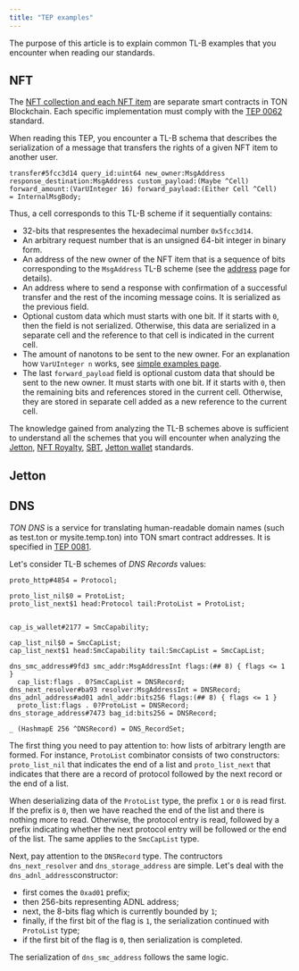 ```yaml
---
title: "TEP examples"
---
```


The purpose of this article is to explain common TL-B examples that you encounter when reading our standards.

## NFT

The [NFT collection and each NFT item](/standard/tokens/nft/overview) are separate smart contracts in TON Blockchain. Each specific implementation must 
comply with the [TEP 0062](https://github.com/ton-blockchain/TEPs/blob/master/text/0062-nft-standard.md) standard.

When reading this TEP, you encounter a TL-B schema that describes the serialization of a 
message that transfers the rights of a given NFT item to another user.
```tlb
transfer#5fcc3d14 query_id:uint64 new_owner:MsgAddress 
response_destination:MsgAddress custom_payload:(Maybe ^Cell) 
forward_amount:(VarUInteger 16) forward_payload:(Either Cell ^Cell) 
= InternalMsgBody;
```
Thus, a cell corresponds to this TL-B scheme if it sequentially contains:
- 32-bits that respresentes the hexadecimal number `0x5fcc3d14`.
- An arbitrary request number that is an unsigned 64-bit integer in binary form.
- An address of the new owner of the NFT item that is a sequence of bits corresponding to the 
`MsgAddress` TL-B scheme (see the [address](/ton/addresses/addresses-general-info) page for details).
- An address where to send a response with confirmation of a successful transfer and the rest of the incoming message coins. It is 
serialized as the previous field.
- Optional custom data which must starts with one bit. If it starts with `0`, then the field is not serialized. Otherwise, 
this data are serialized in a separate cell and the reference to that cell is indicated in the current cell.
- The amount of nanotons to be sent to the new owner. For an explanation how `VarUInteger n` works, see
[simple examples page](/language/TL-B/simple-examples).
- The last `forward_payload` field is optional custom data that should be sent to the new owner. It must starts with one bit. If it 
starts with `0`, then the remaining bits and references stored in the current cell. Otherwise, they are stored in separate cell added as 
a new reference to the current cell.

The knowledge gained from analyzing the TL-B schemes above is sufficient to understand all the schemes that 
you will encounter when analyzing the [Jetton](https://github.com/ton-blockchain/TEPs/blob/master/text/0074-jettons-standard.md#summary), 
[NFT Royalty](https://github.com/ton-blockchain/TEPs/blob/master/text/0066-nft-royalty-standard.md), 
[SBT](https://github.com/ton-blockchain/TEPs/blob/master/text/0085-sbt-standard.md),
[Jetton wallet](https://github.com/ton-blockchain/TEPs/blob/master/text/0089-jetton-wallet-discovery.md) standards.

## Jetton



## DNS

_TON DNS_ is a service for translating human-readable domain names (such as test.ton or mysite.temp.ton) into TON smart contract addresses.
It is specified in [TEP 0081](https://github.com/ton-blockchain/TEPs/blob/master/text/0081-dns-standard.md).

Let's consider TL-B schemes of _DNS Records_ values:
```tlb
proto_http#4854 = Protocol;

proto_list_nil$0 = ProtoList;
proto_list_next$1 head:Protocol tail:ProtoList = ProtoList;


cap_is_wallet#2177 = SmcCapability;

cap_list_nil$0 = SmcCapList;
cap_list_next$1 head:SmcCapability tail:SmcCapList = SmcCapList;

dns_smc_address#9fd3 smc_addr:MsgAddressInt flags:(## 8) { flags <= 1 }
  cap_list:flags . 0?SmcCapList = DNSRecord;
dns_next_resolver#ba93 resolver:MsgAddressInt = DNSRecord;
dns_adnl_address#ad01 adnl_addr:bits256 flags:(## 8) { flags <= 1 }
  proto_list:flags . 0?ProtoList = DNSRecord;
dns_storage_address#7473 bag_id:bits256 = DNSRecord;

_ (HashmapE 256 ^DNSRecord) = DNS_RecordSet;
```
The first thing you need to pay attention to: how lists of arbitrary length are formed.
For instance, `ProtoList` combinator consists of two constructors: `proto_list_nil` that indicates the end of a list and 
`proto_list_next` that indicates that there are a record of protocol followed by the next record or the end of a list.

When deserializing data of the `ProtoList` type, the prefix `1` or `0` is read first. If the prefix is `0`, then we have reached the end 
of the list and there is nothing more to read. Otherwise, the protocol entry is read, followed by a prefix 
indicating whether the next protocol entry will be followed or the end of the list. The same applies to the `SmcCapList` type.

Next, pay attention to the `DNSRecord` type. The contructors `dns_next_resolver` and `dns_storage_address` are simple. 
Let's deal with the `dns_adnl_address`constructor:
- first comes the `0xad01` prefix;
- then 256-bits representing ADNL address;
- next, the 8-bits flag which is currently bounded by `1`;
- finally, if the first bit of the flag is `1`, the serialization continued with `ProtoList` type;
- if the first bit of the flag is `0`, then serialization is completed.

The serialization of `dns_smc_address` follows the same logic.